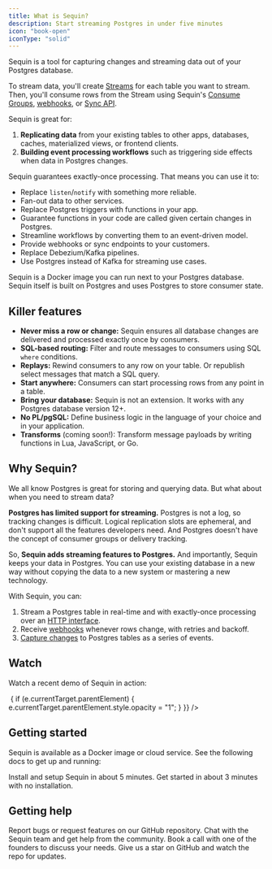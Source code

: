 ```yaml
---
title: What is Sequin?
description: Start streaming Postgres in under five minutes
icon: "book-open"
iconType: "solid"
---
```


Sequin is a tool for capturing changes and streaming data out of your Postgres database.

To stream data, you'll create [Streams](/how-sequin-works#streams) for each table you want to stream. Then, you'll consume rows from the Stream using Sequin's [Consume Groups](/how-sequin-works#consumer-groups), [webhooks](/how-sequin-works#webhooks), or [Sync API](/how-sequin-works#sync-api).

Sequin is great for:

1. **Replicating data** from your existing tables to other apps, databases, caches, materialized views, or frontend clients.
2. **Building event processing workflows** such as triggering side effects when data in Postgres changes.

Sequin guarantees exactly-once processing. That means you can use it to:

* Replace `listen`/`notify` with something more reliable.
* Fan-out data to other services.
* Replace Postgres triggers with functions in your app.
* Guarantee functions in your code are called given certain changes in Postgres.
* Streamline workflows by converting them to an event-driven model.
* Provide webhooks or sync endpoints to your customers.
* Replace Debezium/Kafka pipelines.
* Use Postgres instead of Kafka for streaming use cases.

Sequin is a Docker image you can run next to your Postgres database. Sequin itself is built on Postgres and uses Postgres to store consumer state.

## Killer features

- **Never miss a row or change:** Sequin ensures all database changes are delivered and processed exactly once by consumers.
- **SQL-based routing:** Filter and route messages to consumers using SQL `where` conditions.
- **Replays:** Rewind consumers to any row on your table. Or republish select messages that match a SQL query.
- **Start anywhere:** Consumers can start processing rows from any point in a table.
- **Bring your database:** Sequin is not an extension. It works with any Postgres database version 12\+.
- **No PL/pgSQL:** Define business logic in the language of your choice and in your application.
- **Transforms** (coming soon!): Transform message payloads by writing functions in Lua, JavaScript, or Go.

## Why Sequin?

We all know Postgres is great for storing and querying data. But what about when you need to stream data?

**Postgres has limited support for streaming.** Postgres is not a log, so tracking changes is difficult. Logical replication slots are ephemeral, and don't support all the features developers need. And Postgres doesn't have the concept of consumer groups or delivery tracking.

So, **Sequin adds streaming features to Postgres.** And importantly, Sequin keeps your data in Postgres. You can use your existing database in a new way without copying the data to a new system or mastering a new technology.

With Sequin, you can:

1. Stream a Postgres table in real-time and with exactly-once processing over an [HTTP interface](/how-sequin-works#consumer-groups).
2. Receive [webhooks](/how-sequin-works#webhooks) whenever rows change, with retries and backoff.
3. [Capture changes](/how-sequin-works#wal-pipelines) to Postgres tables as a series of events.

## Watch

Watch a recent demo of Sequin in action:

<script src="https://fast.wistia.com/embed/medias/ya5uv992hi.jsonp" async></script>
<script src="https://fast.wistia.com/assets/external/E-v1.js" async></script>
<div className="wistia_responsive_padding" style={{ padding: "56.88% 0 0 0", position: "relative" }}>
  <div className="wistia_responsive_wrapper" style={{ height: "100%", left: "0", position: "absolute", top: "0", width: "100%" }}>
    <div className="wistia_embed wistia_async_ya5uv992hi seo=true videoFoam=true" style={{ height: "100%", position: "relative", width: "100%" }}>
      <div className="wistia_swatch" style={{ height: "100%", left: "0", opacity: "0", overflow: "hidden", position: "absolute", top: "0", transition: "opacity 200ms", width: "100%" }}>
        <img
          src="https://fastwistiacom/embed/medias/ya5uv992hi/swatch" style={{ filter: "blur(5px)", height: "100%", objectFit: "contain", width: "100%" }}
          alt=""
          aria-hidden="true"
          onLoad={(e) => {
            if (e.currentTarget.parentElement) {
              e.currentTarget.parentElement.style.opacity = "1";
            }
          }}
        />
      </div>
    </div>
  </div>
</div>

## Getting started

Sequin is available as a Docker image or cloud service. See the following docs to get up and running:

<Card title="Quickstart" icon="docker" href="/quickstart/setup" horizontal>
  Install and setup Sequin in about 5 minutes.
</Card>

<Card title="Cloud Quickstart" icon="cloud" href="/quickstart" horizontal>
  Get started in about 3 minutes with no installation.
</Card>


## Getting help
<CardGroup>
  <Card title="Open an issue" icon="github" href="https://github.com/sequinstream/sequin">
    Report bugs or request features on our GitHub repository.
  </Card>
  <Card title="Join our Discord" icon="discord" href="https://discord.gg/BV8wFXvNtY">
    Chat with the Sequin team and get help from the community.
  </Card>
  <Card title="Schedule a call" icon="phone" href="https://calendly.com/sequin_io/vip-meeting">
    Book a call with one of the founders to discuss your needs.
  </Card>
  <Card title="Stay updated" icon="star" href="https://sequinstream.com/alpha">
    Give us a star on GitHub and watch the repo for updates.
  </Card>
</CardGroup>
